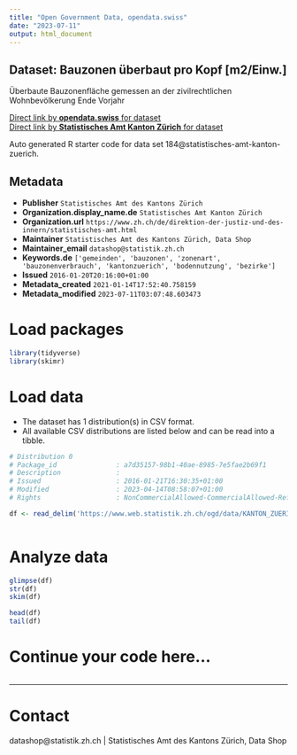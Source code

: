 ```yaml
---
title: "Open Government Data, opendata.swiss"
date: "2023-07-11"
output: html_document
---
```


## Dataset: Bauzonen überbaut pro Kopf [m2/Einw.]

Überbaute Bauzonenfläche gemessen an der zivilrechtlichen Wohnbevölkerung Ende Vorjahr

[Direct link by **opendata.swiss** for dataset](https://opendata.swiss/de/dataset/bauzonen-uberbaut-pro-kopf-m2-einw)<br>
[Direct link by **Statistisches Amt Kanton Zürich** for dataset](https://www.zh.ch/de/politik-staat/gemeinden/gemeindeportraet.html)

Auto generated R starter code for data set 184@statistisches-amt-kanton-zuerich.

## Metadata

- **Publisher** `Statistisches Amt des Kantons Zürich`
- **Organization.display_name.de** `Statistisches Amt Kanton Zürich`
- **Organization.url** `https://www.zh.ch/de/direktion-der-justiz-und-des-innern/statistisches-amt.html`
- **Maintainer** `Statistisches Amt des Kantons Zürich, Data Shop`
- **Maintainer_email** `datashop@statistik.zh.ch`
- **Keywords.de** `['gemeinden', 'bauzonen', 'zonenart', 'bauzonenverbrauch', 'kantonzuerich', 'bodennutzung', 'bezirke']`
- **Issued** `2016-01-20T20:16:00+01:00`
- **Metadata_created** `2021-01-14T17:52:40.758159`
- **Metadata_modified** `2023-07-11T03:07:48.603473`


# Load packages

```r

library(tidyverse)
library(skimr)

```

# Load data

-   The dataset has 1 distribution(s) in CSV format.
-   All available CSV distributions are listed below and can be read into a tibble.

```r

# Distribution 0
# Package_id               : a7d35157-98b1-40ae-8985-7e5fae2b69f1
# Description              : 
# Issued                   : 2016-01-21T16:30:35+01:00
# Modified                 : 2023-04-14T08:58:07+01:00
# Rights                   : NonCommercialAllowed-CommercialAllowed-ReferenceRequired

df <- read_delim('https://www.web.statistik.zh.ch/ogd/data/KANTON_ZUERICH_50.csv')



```

# Analyze data

```r

glimpse(df)
str(df)
skim(df)

head(df)
tail(df)

```

# Continue your code here...

```r

```

------------------------------------------------------------------------

# Contact

datashop@statistik.zh.ch | Statistisches Amt des Kantons Zürich, Data Shop
